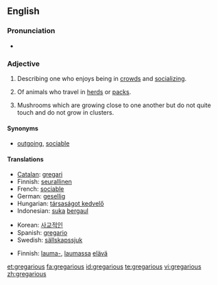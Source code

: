 ==English==

===Pronunciation===
*{{audio|en-us-gregarious.ogg|Audio (US)}}

===Adjective===
{{en-adj|-}}

# {{context|of a person}} Describing one who enjoys being in [[crowd]]s and [[socializing]].
# {{zoology}} Of animals who travel in [[herd]]s or [[pack]]s.
# {{mycology}} Mushrooms which are growing close to one another but do not quite touch and do not grow in clusters.

====Synonyms====
*[[outgoing]], [[sociable]]

====Translations====
{{trans-top|of a person}}
*[[Catalan]]: [[gregari]]
*Finnish: [[seurallinen]]
*French: [[sociable]]
*German: [[gesellig]]
*Hungarian: [[társaságot kedvelő]]
*Indonesian: [[suka]] [[gaul|bergaul]]
{{trans-mid}}
*Korean: [[사교적인]]
*Spanish: [[gregario]]
*Swedish: [[sällskapssjuk]]
{{trans-bottom}}

{{trans-top|Of animals}}
*Finnish: [[lauma-]], [[lauma]]ssa [[elävä]]
{{trans-mid}}
{{trans-bottom}}

[[et:gregarious]]
[[fa:gregarious]]
[[id:gregarious]]
[[te:gregarious]]
[[vi:gregarious]]
[[zh:gregarious]]